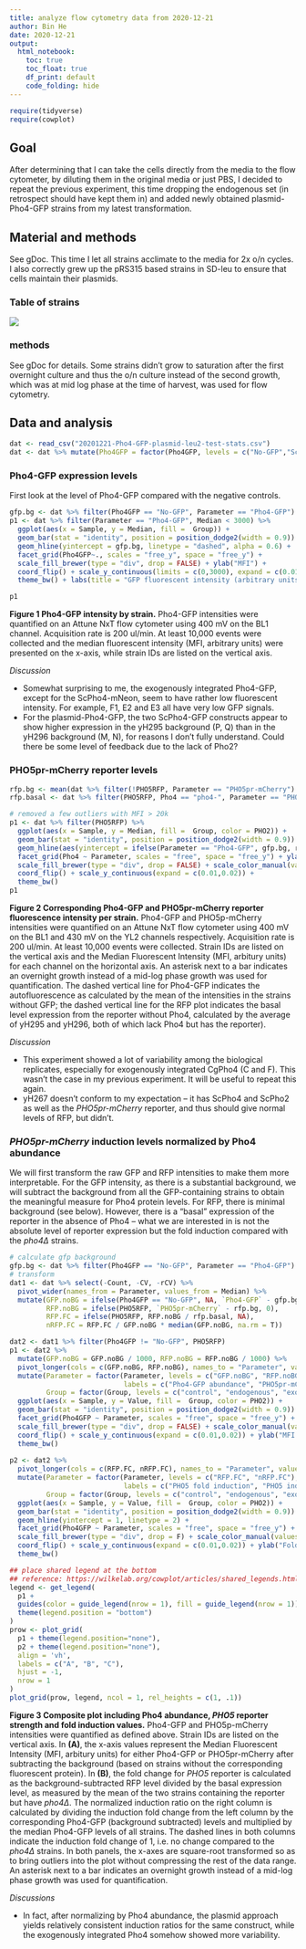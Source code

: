 ```yaml
---
title: analyze flow cytometry data from 2020-12-21
author: Bin He
date: 2020-12-21
output: 
  html_notebook:
    toc: true
    toc_float: true
    df_print: default
    code_folding: hide
---
```


```r
require(tidyverse)
require(cowplot)
```

## Goal

After determining that I can take the cells directly from the media to the flow cytometer, by diluting them in the original media or just PBS, I decided to repeat the previous experiment, this time dropping the endogenous set (in retrospect should have kept them in) and added newly obtained plasmid-Pho4-GFP strains from my latest transformation.

## Material and methods
See gDoc. This time I let all strains acclimate to the media for 2x o/n cycles. I also correctly grew up the pRS315 based strains in SD-leu to ensure that cells maintain their plasmids.

### Table of strains
![](./img/strains-genotype.png)

### methods
See gDoc for details. Some strains didn't grow to saturation after the first overnight culture and thus the o/n culture instead of the second growth, which was at mid log phase at the time of harvest, was used for flow cytometry.

## Data and analysis
```r
dat <- read_csv("20201221-Pho4-GFP-plasmid-leu2-test-stats.csv")
dat <- dat %>% mutate(Pho4GFP = factor(Pho4GFP, levels = c("No-GFP","ScPho4-mNeon","ScPho4-EGFP", "CgPho4-mNeon")), Group = factor(Group, levels = c("control", "endogenous", "exogenous", "plasmid")), Pho4 = factor(Pho4, levels = c("pho4-","ScPho4", "CgPho4")))
```

### Pho4-GFP expression levels
First look at the level of Pho4-GFP compared with the negative controls.
```r
gfp.bg <- dat %>% filter(Pho4GFP == "No-GFP", Parameter == "Pho4-GFP") %>% pull(Median) %>% mean()
p1 <- dat %>% filter(Parameter == "Pho4-GFP", Median < 3000) %>% 
  ggplot(aes(x = Sample, y = Median, fill =  Group)) + 
  geom_bar(stat = "identity", position = position_dodge2(width = 0.9)) +
  geom_hline(yintercept = gfp.bg, linetype = "dashed", alpha = 0.6) +
  facet_grid(Pho4GFP~., scales = "free_y", space = "free_y") +
  scale_fill_brewer(type = "div", drop = FALSE) + ylab("MFI") +
  coord_flip() + scale_y_continuous(limits = c(0,3000), expand = c(0.01,0)) +
  theme_bw() + labs(title = "GFP fluorescent intensity (arbitrary units)", subtitle = "dashed line indicates background fluorescence")

p1
```
**Figure 1 Pho4-GFP intensity by strain.** Pho4-GFP intensities were quantified on an Attune NxT flow cytometer using 400 mV on the BL1 channel. Acquisition rate is 200 ul/min. At least 10,000 events were collected and the median fluorescent intensity (MFI, arbitrary units) were presented on the x-axis, while strain IDs are listed on the vertical axis.

_Discussion_

- Somewhat surprising to me, the exogenously integrated Pho4-GFP, except for the ScPho4-mNeon, seem to have rather low fluorescent intensity. For example, F1, E2 and E3 all have very low GFP signals.
- For the plasmid-Pho4-GFP, the two ScPho4-GFP constructs appear to show higher expression in the yH295 background (P, Q) than in the yH296 background (M, N), for reasons I don't fully understand. Could there be some level of feedback due to the lack of Pho2?

### PHO5pr-mCherry reporter levels
```r
rfp.bg <- mean(dat %>% filter(!PHO5RFP, Parameter == "PHO5pr-mCherry") %>% pull(Median))
rfp.basal <- dat %>% filter(PHO5RFP, Pho4 == "pho4-", Parameter == "PHO5pr-mCherry") %>% pull(Median) %>% mean() - rfp.bg

# removed a few outliers with MFI > 20k
p1 <- dat %>% filter(PHO5RFP) %>% 
  ggplot(aes(x = Sample, y = Median, fill =  Group, color = PHO2)) + 
  geom_bar(stat = "identity", position = position_dodge2(width = 0.9)) +
  geom_hline(aes(yintercept = ifelse(Parameter == "Pho4-GFP", gfp.bg, rfp.basal)), linetype = 2, alpha = 0.6) +
  facet_grid(Pho4 ~ Parameter, scales = "free", space = "free_y") + ylab("MFI") +
  scale_fill_brewer(type = "div", drop = FALSE) + scale_color_manual(values = c("red", NA)) +
  coord_flip() + scale_y_continuous(expand = c(0.01,0.02)) +
  theme_bw()
p1
```
**Figure 2 Corresponding Pho4-GFP and PHO5pr-mCherry reporter fluorescence intensity per strain.** Pho4-GFP and PHO5p-mCherry intensities were quantified on an Attune NxT flow cytometer using 400 mV on the BL1 and 430 mV on the YL2 channels respectively. Acquisition rate is 200 ul/min. At least 10,000 events were collected. Strain IDs are listed on the vertical axis and the Median Fluorescent Intensity (MFI, arbitury units) for each channel on the horizontal axis. An asterisk next to a bar indicates an overnight growth instead of a mid-log phase growth was used for quantification. The dashed vertical line for Pho4-GFP indicates the autofluorescence as calculated by the mean of the intensities in the strains without GFP; the dashed vertical line for the RFP plot indicates the basal level expression from the reporter without Pho4, calculated by the average of yH295 and yH296, both of which lack Pho4 but has the reporter).

_Discussion_

- This experiment showed a lot of variability among the biological replicates, especially for exogenously integrated CgPho4 (C and F). This wasn't the case in my previous experiment. It will be useful to repeat this again.
- yH267 doesn't conform to my expectation -- it has ScPho4 and ScPho2 as well as the _PHO5pr-mCherry_ reporter, and thus should give normal levels of RFP, but didn't.

### _PHO5pr-mCherry_ induction levels normalized by Pho4 abundance
We will first transform the raw GFP and RFP intensities to make them more interpretable. For the GFP intensity, as there is a substantial background, we will subtract the background from all the GFP-containing strains to obtain the meaningful measure for Pho4 protein levels. For RFP, there is minimal background (see below). However, there is a "basal" expression of the reporter in the absence of Pho4 -- what we are interested in is not the absolute level of reporter expression but the fold induction compared with the _pho4∆_ strains.
```r
# calculate gfp background
gfp.bg <- dat %>% filter(Pho4GFP == "No-GFP", Parameter == "Pho4-GFP") %>% pull(Median) %>% mean()
# transform
dat1 <- dat %>% select(-Count, -CV, -rCV) %>% 
  pivot_wider(names_from = Parameter, values_from = Median) %>% 
  mutate(GFP.noBG = ifelse(Pho4GFP == "No-GFP", NA, `Pho4-GFP` - gfp.bg),
         RFP.noBG = ifelse(PHO5RFP, `PHO5pr-mCherry` - rfp.bg, 0),
         RFP.FC = ifelse(PHO5RFP, RFP.noBG / rfp.basal, NA),
         nRFP.FC = RFP.FC / GFP.noBG * median(GFP.noBG, na.rm = T))
```

```r
dat2 <- dat1 %>% filter(Pho4GFP != "No-GFP", PHO5RFP)
p1 <- dat2 %>% 
  mutate(GFP.noBG = GFP.noBG / 1000, RFP.noBG = RFP.noBG / 1000) %>% 
  pivot_longer(cols = c(GFP.noBG, RFP.noBG), names_to = "Parameter", values_to = "Value") %>%
  mutate(Parameter = factor(Parameter, levels = c("GFP.noBG", "RFP.noBG"),  
                            labels = c("Pho4-GFP abundance", "PHO5pr-mCherry level")),
         Group = factor(Group, levels = c("control", "endogenous", "exogenous", "plasmid"))) %>% 
  ggplot(aes(x = Sample, y = Value, fill =  Group, color = PHO2)) + 
  geom_bar(stat = "identity", position = position_dodge2(width = 0.9)) +
  facet_grid(Pho4GFP ~ Parameter, scales = "free", space = "free_y") +
  scale_fill_brewer(type = "div", drop = FALSE) + scale_color_manual(values = c("red", NA)) +
  coord_flip() + scale_y_continuous(expand = c(0.01,0.02)) + ylab("MFI (x1000, a.u.)") + 
  theme_bw()
  
p2 <- dat2 %>% 
  pivot_longer(cols = c(RFP.FC, nRFP.FC), names_to = "Parameter", values_to = "Value") %>%
  mutate(Parameter = factor(Parameter, levels = c("RFP.FC", "nRFP.FC"), 
                            labels = c("PHO5 fold induction", "PHO5 induction / Pho4-GFP")),
         Group = factor(Group, levels = c("control", "endogenous", "exogenous", "plasmid"))) %>% 
  ggplot(aes(x = Sample, y = Value, fill =  Group, color = PHO2)) + 
  geom_bar(stat = "identity", position = position_dodge2(width = 0.9)) +
  geom_hline(yintercept = 1, linetype = 2) +
  facet_grid(Pho4GFP ~ Parameter, scales = "free", space = "free_y") +
  scale_fill_brewer(type = "div", drop = F) + scale_color_manual(values = c("red", NA)) +
  coord_flip() + scale_y_continuous(expand = c(0.01,0.02)) + ylab("Fold Induction") + xlab("") +
  theme_bw()

## place shared legend at the bottom
## reference: https://wilkelab.org/cowplot/articles/shared_legends.html
legend <- get_legend(
  p1 + 
  guides(color = guide_legend(nrow = 1), fill = guide_legend(nrow = 1)) +
  theme(legend.position = "bottom")
)
prow <- plot_grid(
  p1 + theme(legend.position="none"),
  p2 + theme(legend.position="none"),
  align = 'vh',
  labels = c("A", "B", "C"),
  hjust = -1,
  nrow = 1
)
plot_grid(prow, legend, ncol = 1, rel_heights = c(1, .1))
```
**Figure 3 Composite plot including Pho4 abundance, _PHO5_ reporter strength and fold induction values.** Pho4-GFP and PHO5p-mCherry intensities were quantified as defined above. Strain IDs are listed on the vertical axis. In **(A)**, the x-axis values represent the Median Fluorescent Intensity (MFI, arbitury units) for either Pho4-GFP or PHO5pr-mCherry after subtracting the background (based on strains without the corresponding fluorescent protein). In **(B)**, the fold change for _PHO5_ reporter is calculated as the background-subtracted RFP level divided by the basal expression level, as measured by the mean of the two strains containing the reporter but have _pho4∆_. The normalized induction ratio on the right column is calculated by dividing the induction fold change from the left column by the corresponding Pho4-GFP (background subtracted) levels and multiplied by the median Pho4-GFP levels of all strains. The dashed lines in both columns indicate the induction fold change of 1, i.e. no change compared to the _pho4∆_ strains. In both panels, the x-axes are square-root transformed so as to bring outliers into the plot without compressing the rest of the data range. An asterisk next to a bar indicates an overnight growth instead of a mid-log phase growth was used for quantification.

_Discussions_

- In fact, after normalizing by Pho4 abundance, the plasmid approach yields relatively consistent induction ratios for the same construct, while the exogenously integrated Pho4 somehow showed more variability.